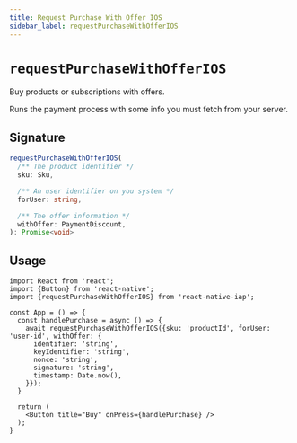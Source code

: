 ```yaml
---
title: Request Purchase With Offer IOS
sidebar_label: requestPurchaseWithOfferIOS
---
```



<AdFitTopFixed />

# `requestPurchaseWithOfferIOS`

Buy products or subscriptions with offers.

Runs the payment process with some info you must fetch from your server.

## Signature

```ts
requestPurchaseWithOfferIOS(
  /** The product identifier */
  sku: Sku,

  /** An user identifier on you system */
  forUser: string,

  /** The offer information */
  withOffer: PaymentDiscount,
): Promise<void>
```

## Usage

```tsx
import React from 'react';
import {Button} from 'react-native';
import {requestPurchaseWithOfferIOS} from 'react-native-iap';

const App = () => {
  const handlePurchase = async () => {
    await requestPurchaseWithOfferIOS({sku: 'productId', forUser: 'user-id', withOffer: {
      identifier: 'string',
      keyIdentifier: 'string',
      nonce: 'string',
      signature: 'string',
      timestamp: Date.now(),
    }});
  }

  return (
    <Button title="Buy" onPress={handlePurchase} />
  );
}
```
